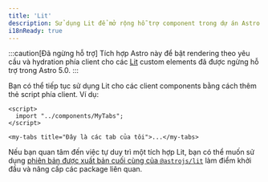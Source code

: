 ```yaml
---
title: 'Lit'
description: Sử dụng Lit để mở rộng hỗ trợ component trong dự án Astro của bạn.
i18nReady: true
---
```


:::caution[Đã ngừng hỗ trợ]
Tích hợp Astro này để bật rendering theo yêu cầu và hydration phía client cho các [Lit](https://lit.dev/) custom elements đã được ngừng hỗ trợ trong Astro 5.0.
:::

Bạn có thể tiếp tục sử dụng Lit cho các client components bằng cách thêm thẻ script phía client. Ví dụ:

```astro
<script>
  import "../components/MyTabs";
</script>

<my-tabs title="Đây là các tab của tôi">...</my-tabs>
```

Nếu bạn quan tâm đến việc tự duy trì một tích hợp Lit, bạn có thể muốn sử dụng [phiên bản được xuất bản cuối cùng của `@astrojs/lit`](https://github.com/withastro/astro/tree/astro%404.13.0/packages/integrations/lit) làm điểm khởi đầu và nâng cấp các package liên quan.
